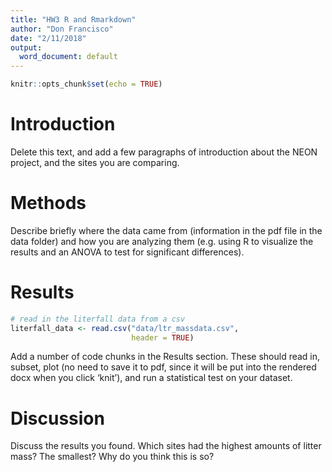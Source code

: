 ```yaml
---
title: "HW3 R and Rmarkdown"
author: "Don Francisco"
date: "2/11/2018"
output:
  word_document: default
---
```


```r
knitr::opts_chunk$set(echo = TRUE)
```

# Introduction

Delete this text, and add a few paragraphs of introduction about the NEON project, and the sites you are comparing.

# Methods

Describe briefly where the data came from (information in the pdf file in the data folder) and how you are analyzing them (e.g. using R to visualize the results and an ANOVA to test for significant differences).

# Results

```r
# read in the literfall data from a csv
literfall_data <- read.csv("data/ltr_massdata.csv",
                           header = TRUE)
```


Add a number of code chunks in the Results section. These should read in, subset, plot (no need to save it to pdf, since it will be put into the rendered docx when you click 'knit'), and run a statistical test on your dataset.

# Discussion

Discuss the results you found. Which sites had the highest amounts of litter mass? The smallest? Why do you think this is so?
